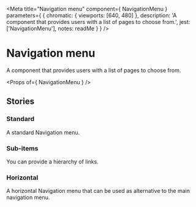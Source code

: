 
<Meta
  title="Navigation menu"
  component={ NavigationMenu }
  parameters={ {
    chromatic: { viewports: [640, 480] },
    description: 'A component that provides users with a list of pages to choose from.',
    jest: ['NavigationMenu'],
    notes: readMe
  } }
/>

# Navigation menu

<p><Tag text="Unofficial" /></p>

A component that provides users with a list of pages to choose from.

<Preview withToolbar>
  <Story name="NavigationMenu">
    <NavigationMenu items={[
      { href: '/styles', text: 'Inactive 1' },
      { href: '#main-content', text: 'Active' },
      { href: '/contributing', text: 'Inactive 2' }
    ]} />
  </Story>
</Preview>

<Props of={ NavigationMenu } />


## Stories
### Standard

A standard Navigation menu.

<Preview>
  <Story name="Standard">
    <NavigationMenu items={[
      { href: '/styles', text: 'Inactive 1' },
      { href: '#main-content', text: 'Active' },
      { href: '/contributing', text: 'Inactive 2' }
    ]} />
  </Story>
</Preview>


### Sub-items

You can provide a hierarchy of links.

<Preview>
  <Story name="Sub-items">
    <NavigationMenu items={[
      { href: '/styles', text: 'Inactive 1', items: [
        { href: '/styles?name=Forms', text: 'One' },
        { href: '/styles?name=Typography', text: 'Two' }
      ] },
      { href: '/components', text: 'Active', items: [
        { href: '/components?name=Back%20link', text: 'Inactive 1' },
        { href: '/components?name=Navigation%20menu', text: 'Active' },
        { href: '/components?name=Button', text: 'Inactive 2' }
      ] },
      { href: '/contributing', text: 'Inactive 2' }
    ]} />
  </Story>
</Preview>


### Horizontal

<p><Tag text="Deprecated" /></p>

A horizontal Navigation menu that can be used as alternative to the main navigation menu.

<Preview>
  <Story name="Horizontal">
    <NavigationMenu classModifiers="horizontal" items={[
      { href: '/styles', text: 'Inactive 1' },
      { href: '#main-content', text: 'Active' },
      { href: '/contributing', text: 'Inactive 2' }
    ]} />
  </Story>
</Preview>
